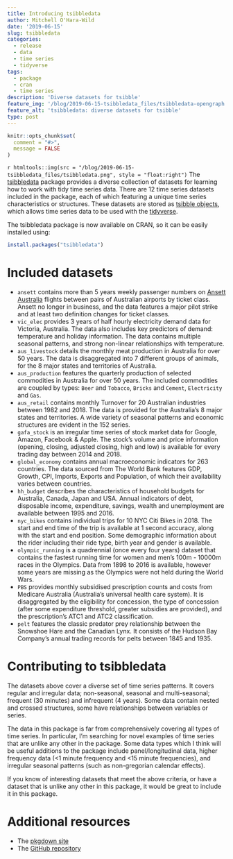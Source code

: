 ```yaml
---
title: Introducing tsibbledata
author: Mitchell O'Hara-Wild
date: '2019-06-15'
slug: tsibbledata
categories:
  - release
  - data
  - time series
  - tidyverse
tags:
  - package
  - cran
  - time series
description: 'Diverse datasets for tsibble'
feature_img: '/blog/2019-06-15-tsibbledata_files/tsibbledata-opengraph.png'
feature_alt: 'tsibbledata: diverse datasets for tsibble'
type: post
---
```


```r
knitr::opts_chunk$set(
  comment = "#>",
  message = FALSE
)
```

`r htmltools::img(src = "/blog/2019-06-15-tsibbledata_files/tsibbledata.png", style = "float:right")` The [tsibbledata](https://cran.r-project.org/package=tsibbledata) package provides a diverse collection of datasets for learning how to work with tidy time series data. There are 12 time series datasets included in the package, each of which featuring a unique time series characteristics or structures. These datasets are stored as [tsibble objects](http://tsibble.tidyverts.org/), which allows time series data to be used with the [tidyverse](https://www.tidyverse.org/).

The tsibbledata package is now available on CRAN, so it can be easily installed using:

```r
install.packages("tsibbledata")
```

# Included datasets

* `ansett` contains more than 5 years weekly passenger numbers on [Ansett Australia](https://en.wikipedia.org/wiki/Ansett_Australia) flights between pairs of Australian airports by ticket class. Ansett no longer in business, and the data features a major pilot strike and at least two definition changes for ticket classes.
* `vic_elec` provides 3 years of half hourly electricity demand data for Victoria, Australia. The data also includes key predictors of demand: temperature and holiday information. The data contains multiple seasonal patterns, and strong non-linear relationships with temperature.
* `aus_livestock` details the monthly meat production in Australia for over 50 years. The data is disaggregated into 7 different groups of animals, for the 8 major states and territories of Australia.
* `aus_production` features the quarterly production of selected commodities in Australia for over 50 years. The included commodities are coupled by types: `Beer` and `Tobacco`, `Bricks` and `Cement`, `Electricity` and `Gas`.
* `aus_retail` contains monthly Turnover for 20 Australian industries between 1982 and 2018. The data is provided for the Australia's 8 major states and territories. A wide variety of seasonal patterns and economic structures are evident in the 152 series.
* `gafa_stock` is an irregular time series of stock market data for Google, Amazon, Facebook & Apple. The stock's volume and price information (opening, closing, adjusted closing, high and low) is available for every trading day between 2014 and 2018.
* `global_economy` contains annual macroeconomic indicators for 263 countries. The data sourced from The World Bank features GDP, Growth, CPI, Imports, Exports and Population, of which their availability varies between countries.
* `hh_budget` describes the characteristics of household budgets for Australia, Canada, Japan and USA. Annual indicators of debt, disposable income, expenditure, savings, wealth and unemployment are available between 1995 and 2016.
* `nyc_bikes` contains individual trips for 10 NYC Citi Bikes in 2018. The start and end time of the trip is available at 1 second accuracy, along with the start and end position. Some demographic information about the rider including their ride type, birth year and gender is available.
* `olympic_running` is a quadrennial (once every four years) dataset that contains the fastest running time for women and men's 100m - 10000m races in the Olympics. Data from 1898 to 2016 is available, however some years are missing as the Olympics were not held during the World Wars.
* `PBS` provides monthly subsidised prescription counts and costs from Medicare Australia (Australia's universal health care system). It is disaggregated by the eligibility for concession, the type of concession (after some expenditure threshold, greater subsidies are provided), and the prescription's ATC1 and ATC2 classification.
* `pelt` features the classic predator prey relationship between the Snowshoe Hare and the Canadian Lynx. It consists of the Hudson Bay Company's annual trading records for pelts between 1845 and 1935.

# Contributing to tsibbledata

The datasets above cover a diverse set of time series patterns. It covers regular and irregular data; non-seasonal, seasonal and multi-seasonal; frequent (30 minutes) and infrequent (4 years). Some data contain nested and crossed structures, some have relationships between variables or series. 

The data in this package is far from comprehensively covering all types of time series. In particular, I'm searching for novel examples of time series that are unlike any other in the package. Some data types which I think will be useful additions to the package include panel/longitudinal data, higher frequency data (<1 minute frequency and <15 minute frequencies), and irregular seasonal patterns (such as non-gregorian calendar effects).

If you know of interesting datasets that meet the above criteria, or have a dataset that is unlike any other in this package, it would be great to include it in this package.

# Additional resources

* The [pkgdown site](http://tsibbledata.tidyverts.org/)
* The [GitHub repository](https://github.com/tidyverts/tsibbledata/)
